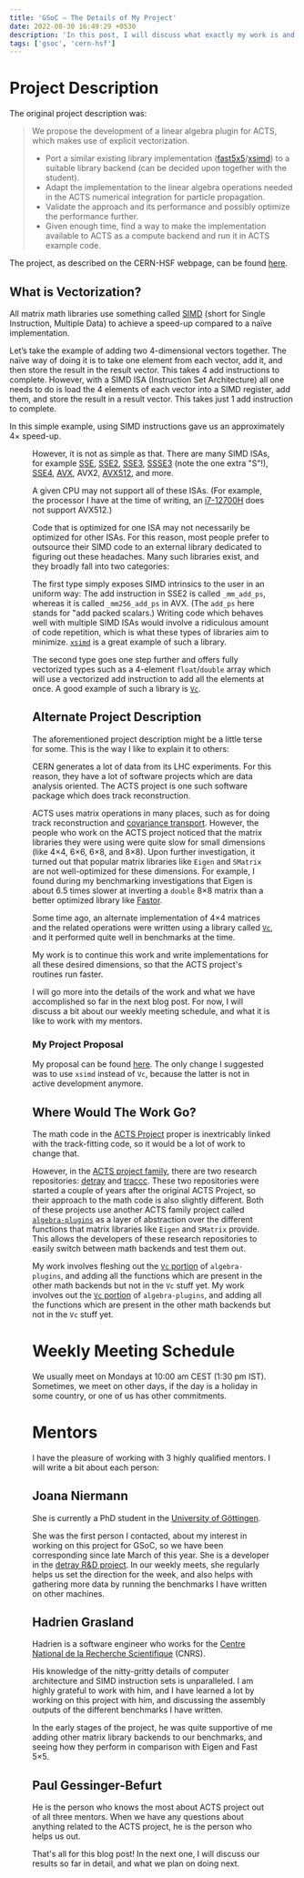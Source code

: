 ```yaml
---
title: 'GSoC — The Details of My Project'
date: 2022-08-30 16:49:29 +0530
description: 'In this post, I will discuss what exactly my work is and its relation to the ACTS project.'
tags: ['gsoc', 'cern-hsf']
---
```



# Project Description

The original project description was:

> We propose the development of a linear algebra plugin for ACTS, which makes use of explicit vectorization.
>
> - Port a similar existing library implementation ([fast5x5](https://gitlab.in2p3.fr/CodeursIntensifs/Fast5x5/)/[xsimd](https://github.com/xtensor-stack/xsimd)) to a suitable library backend (can be decided upon together with the student).
> - Adapt the implementation to the linear algebra operations needed in the ACTS numerical integration for particle propagation.
> - Validate the approach and its performance and possibly optimize the performance further.
> - Given enough time, find a way to make the implementation available to ACTS as a compute backend and run it in ACTS example code.

The project, as described on the CERN-HSF webpage, can be found [here](https://hepsoftwarefoundation.org/gsoc/2022/proposal_Acts-vectorized-LA-backend.html).

## What is Vectorization?

All matrix math libraries use something called [SIMD](https://en.wikipedia.org/wiki/Single_instruction,_multiple_data) (short for Single Instruction, Multiple Data) to achieve a speed-up compared to a naïve implementation.

Let’s take the example of adding two 4-dimensional vectors together. The naïve way of doing it is to take one element from each vector, add it, and then store the result in the result vector. This takes 4 add instructions to complete. However, with a SIMD ISA (Instruction Set Architecture) all one needs to do is load the 4 elements of each vector into a SIMD register, add them, and store the result in a result vector. This takes just 1 add instruction to complete.

In this simple example, using SIMD instructions gave us an approximately 4× speed-up.

<Figure
  src="https://upload.wikimedia.org/wikipedia/commons/thumb/c/ce/SIMD2.svg/400px-SIMD2.svg.png"
  width="400"
  height="412"
  alt="picture demonstrating track finding and fitting"
  caption="Representation of a SIMD register (Picture Credits: Wikipedia, courtesy of [Vadikus](https://commons.wikimedia.org/w/index.php?title=User:Vadikus))"
  class="mx-auto w-full max-w-xl"
/>

However, it is not as simple as that. There are many SIMD ISAs, for example [SSE](https://en.wikipedia.org/wiki/Streaming_SIMD_Extensions), [SSE2](https://en.wikipedia.org/wiki/SSE2), [SSE3](https://en.wikipedia.org/wiki/SSE3), [SSSE3](https://en.wikipedia.org/wiki/SSSE3) (note the one extra "S"!), [SSE4](https://en.wikipedia.org/wiki/SSE4), [AVX](https://en.wikipedia.org/wiki/Advanced_Vector_Extensions), AVX2, [AVX512](https://en.wikipedia.org/wiki/AVX-512), and more.

A given CPU may not support all of these ISAs. (For example, the processor I have at the time of writing, an [i7-12700H](https://ark.intel.com/content/www/us/en/ark/products/132228/intel-core-i712700h-processor-24m-cache-up-to-4-70-ghz.html) does not support AVX512.)

Code that is optimized for one ISA may not necessarily be optimized for other ISAs. For this reason, most people prefer to outsource their SIMD code to an external library dedicated to figuring out these headaches. Many such libraries exist, and they broadly fall into two categories:

The first type simply exposes SIMD intrinsics to the user in an uniform way: The add instruction in SSE2 is called `_mm_add_ps`, whereas it is called `_mm256_add_ps` in AVX. (The `add_ps` here stands for "add packed scalars.) Writing code which behaves well with multiple SIMD ISAs would involve a ridiculous amount of code repetition, which is what these types of libraries aim to minimize. [`xsimd`](https://github.com/xtensor-stack/xsimd) is a great example of such a library.

The second type goes one step further and offers fully vectorized types such as a 4-element `float`/`double` array which will use a vectorized add instruction to add all the elements at once. A good example of such a library is [`Vc`](https://github.com/VcDevel/Vc).

## Alternate Project Description

The aforementioned project description might be a little terse for some. This is the way I like to explain it to others:

CERN generates a lot of data from its LHC experiments. For this reason, they have a lot of software projects which are data analysis oriented. The ACTS project is one such software package which does track reconstruction.

ACTS uses matrix operations in many places, such as for doing track reconstruction and [covariance transport](https://acts.readthedocs.io/en/latest/tracking.html#covariance-transport). However, the people who work on the ACTS project noticed that the matrix libraries they were using were quite slow for small dimensions (like 4×4, 6×6, 6×8, and 8×8). Upon further investigation, it turned out that popular matrix libraries like `Eigen` and `SMatrix` are not well-optimized for these dimensions. For example, I found during my benchmarking investigations that Eigen is about 6.5 times slower at inverting a `double` 8×8 matrix than a better optimized library like [Fastor](https://github.com/romeric/Fastor).

Some time ago, an alternate implementation of 4×4 matrices and the related operations were written using a library called [`Vc`](https://github.com/VcDevel/Vc), and it performed quite well in benchmarks at the time.

My work is to continue this work and write implementations for all these desired dimensions, so that the ACTS project's routines run faster.

I will go more into the details of the work and what we have accomplished so far in the next blog post. For now, I will discuss a bit about our weekly meeting schedule, and what it is like to work with my mentors.

### My Project Proposal

My proposal can be found [here](https://docs.google.com/document/d/1Ick3iDF_2bGbLiR-ZDGWnk06rrP64JBQG8Et4TccxRs/edit?usp=sharing). The only change I suggested was to use `xsimd` instead of `Vc`, because the latter is not in active development anymore.

## Where Would The Work Go?

The math code in the [ACTS Project](https://github.com/acts-project/acts) proper is inextricably linked with the track-fitting code, so it would be a lot of work to change that.

However, in the [ACTS project family](https://github.com/acts-project), there are two research repositories: [detray](https://github.com/acts-project/detray) and [traccc](https://github.com/acts-project/traccc). These two repositories were started a couple of years after the original ACTS Project, so their approach to the math code is also slightly different. Both of these projects use another ACTS family project called [`algebra-plugins`](https://github.com/acts-project/algebra-plugins) as a layer of abstraction over the different functions that matrix libraries like `Eigen` and `SMatrix` provide. This allows the developers of these research repositories to easily switch between math backends and test them out.

My work involves fleshing out the [`Vc` portion](https://github.com/acts-project/algebra-plugins/tree/71ea1e814fae3020feedf6389c89a4ffac591bae/math/vc) of `algebra-plugins`, and adding all the functions which are present in the other math backends but not in the `Vc` stuff yet.
My work involves out the [`Vc` portion](https://github.com/acts-project/algebra-plugins/tree/71ea1e814fae3020feedf6389c89a4ffac591bae/math/vc) of `algebra-plugins`, and adding all the functions which are present in the other math backends but not in the `Vc` stuff yet.

# Weekly Meeting Schedule

We usually meet on Mondays at 10:00 am CEST (1:30 pm IST). Sometimes, we meet on other days, if the day is a holiday in some country, or one of us has other commitments.

# Mentors

I have the pleasure of working with 3 highly qualified mentors. I will write a bit about each person:

## Joana Niermann

She is currently a PhD student in the [University of Göttingen](https://www.uni-goettingen.de/en/1.html).

She was the first person I contacted, about my interest in working on this project for GSoC, so we have been corresponding since late March of this year. She is a developer in the [detray R&D project](https://github.com/acts-project/detray). In our weekly meets, she regularly helps us set the direction for the week, and also helps with gathering more data by running the benchmarks I have written on other machines.

## Hadrien Grasland

Hadrien is a software engineer who works for the [Centre National de la Recherche Scientifique](https://www.cnrs.fr/en) (CNRS).

His knowledge of the nitty-gritty details of computer architecture and SIMD instruction sets is unparalleled. I am highly grateful to work with him, and I have learned a lot by working on this project with him, and discussing the assembly outputs of the different benchmarks I have written.

In the early stages of the project, he was quite supportive of me adding other matrix library backends to our benchmarks, and seeing how they perform in comparison with Eigen and Fast 5×5.

## Paul Gessinger-Befurt

He is the person who knows the most about ACTS project out of all three mentors. When we have any questions about anything related to the ACTS project, he is the person who helps us out.

That's all for this blog post! In the next one, I will discuss our results so far in detail, and what we plan on doing next.
